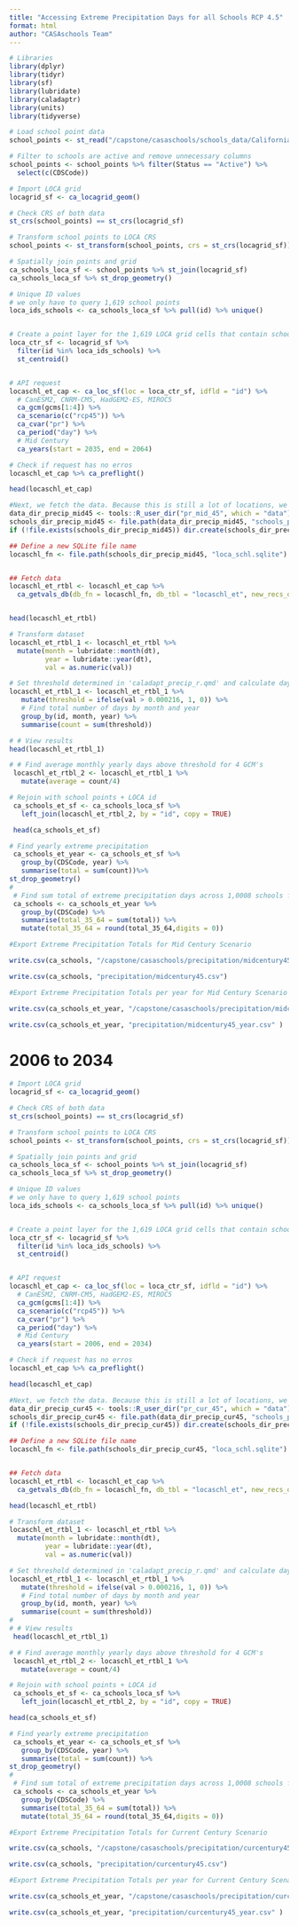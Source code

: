 ```yaml
---
title: "Accessing Extreme Precipitation Days for all Schools RCP 4.5"
format: html
author: "CASAschools Team"
---
```


```r
# Libraries
library(dplyr)
library(tidyr)
library(sf)
library(lubridate)
library(caladaptr)
library(units)
library(tidyverse)
```

```r
# Load school point data
school_points <- st_read("/capstone/casaschools/schools_data/California_Schools_2022-23/California_Schools_2022-23.shp")
```

```r
# Filter to schools are active and remove unnecessary columns
school_points <- school_points %>% filter(Status == "Active") %>% 
  select(c(CDSCode))

```

```r
# Import LOCA grid 
locagrid_sf <- ca_locagrid_geom()

# Check CRS of both data
st_crs(school_points) == st_crs(locagrid_sf)

# Transform school points to LOCA CRS
school_points <- st_transform(school_points, crs = st_crs(locagrid_sf))

# Spatially join points and grid
ca_schools_loca_sf <- school_points %>% st_join(locagrid_sf) 
ca_schools_loca_sf %>% st_drop_geometry()
```


```r
# Unique ID values
# we only have to query 1,619 school points
loca_ids_schools <- ca_schools_loca_sf %>% pull(id) %>% unique()


# Create a point layer for the 1,619 LOCA grid cells that contain schools
loca_ctr_sf <- locagrid_sf %>%
  filter(id %in% loca_ids_schools) %>%
  st_centroid()


# API request 
locaschl_et_cap <- ca_loc_sf(loc = loca_ctr_sf, idfld = "id") %>%
  # CanESM2, CNRM-CM5, HadGEM2-ES, MIROC5
  ca_gcm(gcms[1:4]) %>%
  ca_scenario(c("rcp45")) %>%
  ca_cvar("pr") %>%
  ca_period("day") %>%
  # Mid Century 
  ca_years(start = 2035, end = 2064)

# Check if request has no erros
locaschl_et_cap %>% ca_preflight()

head(locaschl_et_cap)
```


```r
#Next, we fetch the data. Because this is still a lot of locations, we’ll use ca_getvals_db() to save it in a database:
data_dir_precip_mid45 <- tools::R_user_dir("pr_mid_45", which = "data")
schools_dir_precip_mid45 <- file.path(data_dir_precip_mid45, "schools_pr_mid45") %>% normalizePath(mustWork = FALSE)
if (!file.exists(schools_dir_precip_mid45)) dir.create(schools_dir_precip_mid45, recursive = TRUE)

## Define a new SQLite file name
locaschl_fn <- file.path(schools_dir_precip_mid45, "loca_schl.sqlite") %>% normalizePath(mustWork = FALSE)


## Fetch data
locaschl_et_rtbl <- locaschl_et_cap %>%
  ca_getvals_db(db_fn = locaschl_fn, db_tbl = "locaschl_et", new_recs_only = TRUE, quiet = TRUE)


head(locaschl_et_rtbl)
```


```r
# Transform dataset 
locaschl_et_rtbl_1 <- locaschl_et_rtbl %>% 
  mutate(month = lubridate::month(dt),
         year = lubridate::year(dt),
         val = as.numeric(val))

# Set threshold determined in 'caladapt_precip_r.qmd' and calculate days over
locaschl_et_rtbl_1 <- locaschl_et_rtbl_1 %>%
   mutate(threshold = ifelse(val > 0.000216, 1, 0)) %>%
   # Find total number of days by month and year
   group_by(id, month, year) %>%
   summarise(count = sum(threshold))

# # View results
head(locaschl_et_rtbl_1)
```


```r
# # Find average monthly yearly days above threshold for 4 GCM's
 locaschl_et_rtbl_2 <- locaschl_et_rtbl_1 %>% 
   mutate(average = count/4)

# Rejoin with school points + LOCA id
 ca_schools_et_sf <- ca_schools_loca_sf %>%  
   left_join(locaschl_et_rtbl_2, by = "id", copy = TRUE) 

 head(ca_schools_et_sf)
```


```r
# Find yearly extreme precipitation
 ca_schools_et_year <- ca_schools_et_sf %>% 
   group_by(CDSCode, year) %>% 
   summarise(total = sum(count))%>% 
st_drop_geometry()
#   
 # Find sum total of extreme precipitation days across 1,0008 schools from 2035-2064
 ca_schools <- ca_schools_et_year %>% 
   group_by(CDSCode) %>% 
   summarise(total_35_64 = sum(total)) %>% 
   mutate(total_35_64 = round(total_35_64,digits = 0))
```


```r
#Export Extreme Precipitation Totals for Mid Century Scenario

write.csv(ca_schools, "/capstone/casaschools/precipitation/midcentury45.csv")

write.csv(ca_schools, "precipitation/midcentury45.csv")

#Export Extreme Precipitation Totals per year for Mid Century Scenario

write.csv(ca_schools_et_year, "/capstone/casaschools/precipitation/midcentury45_year.csv" )

write.csv(ca_schools_et_year, "precipitation/midcentury45_year.csv" )

```

# 2006 to 2034

```r
# Import LOCA grid 
locagrid_sf <- ca_locagrid_geom()

# Check CRS of both data
st_crs(school_points) == st_crs(locagrid_sf)

# Transform school points to LOCA CRS
school_points <- st_transform(school_points, crs = st_crs(locagrid_sf))

# Spatially join points and grid
ca_schools_loca_sf <- school_points %>% st_join(locagrid_sf) 
ca_schools_loca_sf %>% st_drop_geometry()
```


```r
# Unique ID values
# we only have to query 1,619 school points
loca_ids_schools <- ca_schools_loca_sf %>% pull(id) %>% unique()


# Create a point layer for the 1,619 LOCA grid cells that contain schools
loca_ctr_sf <- locagrid_sf %>%
  filter(id %in% loca_ids_schools) %>%
  st_centroid()


# API request 
locaschl_et_cap <- ca_loc_sf(loc = loca_ctr_sf, idfld = "id") %>%
  # CanESM2, CNRM-CM5, HadGEM2-ES, MIROC5
  ca_gcm(gcms[1:4]) %>%
  ca_scenario(c("rcp45")) %>%
  ca_cvar("pr") %>%
  ca_period("day") %>%
  # Mid Century 
  ca_years(start = 2006, end = 2034)

# Check if request has no erros
locaschl_et_cap %>% ca_preflight()

head(locaschl_et_cap)
```


```r
#Next, we fetch the data. Because this is still a lot of locations, we’ll use ca_getvals_db() to save it in a database:
data_dir_precip_cur45 <- tools::R_user_dir("pr_cur_45", which = "data")
schools_dir_precip_cur45 <- file.path(data_dir_precip_cur45, "schools_pr_cur45") %>% normalizePath(mustWork = FALSE)
if (!file.exists(schools_dir_precip_cur45)) dir.create(schools_dir_precip_cur45, recursive = TRUE)

## Define a new SQLite file name
locaschl_fn <- file.path(schools_dir_precip_cur45, "loca_schl.sqlite") %>% normalizePath(mustWork = FALSE)


## Fetch data
locaschl_et_rtbl <- locaschl_et_cap %>%
  ca_getvals_db(db_fn = locaschl_fn, db_tbl = "locaschl_et", new_recs_only = TRUE, quiet = TRUE)

head(locaschl_et_rtbl)
```


```r
# Transform dataset 
locaschl_et_rtbl_1 <- locaschl_et_rtbl %>% 
  mutate(month = lubridate::month(dt),
         year = lubridate::year(dt),
         val = as.numeric(val))

# Set threshold determined in 'caladapt_precip_r.qmd' and calculate days over
locaschl_et_rtbl_1 <- locaschl_et_rtbl_1 %>%
   mutate(threshold = ifelse(val > 0.000216, 1, 0)) %>%
   # Find total number of days by month and year
   group_by(id, month, year) %>%
   summarise(count = sum(threshold))
# 
# # View results
 head(locaschl_et_rtbl_1)
```


```r
# # Find average monthly yearly days above threshold for 4 GCM's
 locaschl_et_rtbl_2 <- locaschl_et_rtbl_1 %>% 
   mutate(average = count/4)

# Rejoin with school points + LOCA id
 ca_schools_et_sf <- ca_schools_loca_sf %>%  
   left_join(locaschl_et_rtbl_2, by = "id", copy = TRUE) 

head(ca_schools_et_sf)
```


```r
# Find yearly extreme precipitation
 ca_schools_et_year <- ca_schools_et_sf %>% 
   group_by(CDSCode, year) %>% 
   summarise(total = sum(count)) %>% 
st_drop_geometry()
#   
 # Find sum total of extreme precipitation days across 1,0008 schools from 2035-2064
 ca_schools <- ca_schools_et_year %>% 
   group_by(CDSCode) %>% 
   summarise(total_35_64 = sum(total)) %>% 
   mutate(total_35_64 = round(total_35_64,digits = 0))
```


```r
#Export Extreme Precipitation Totals for Current Century Scenario

write.csv(ca_schools, "/capstone/casaschools/precipitation/curcentury45.csv")

write.csv(ca_schools, "precipitation/curcentury45.csv")

#Export Extreme Precipitation Totals per year for Current Century Scenario

write.csv(ca_schools_et_year, "/capstone/casaschools/precipitation/curcentury45_year.csv" )

write.csv(ca_schools_et_year, "precipitation/curcentury45_year.csv" )
```

